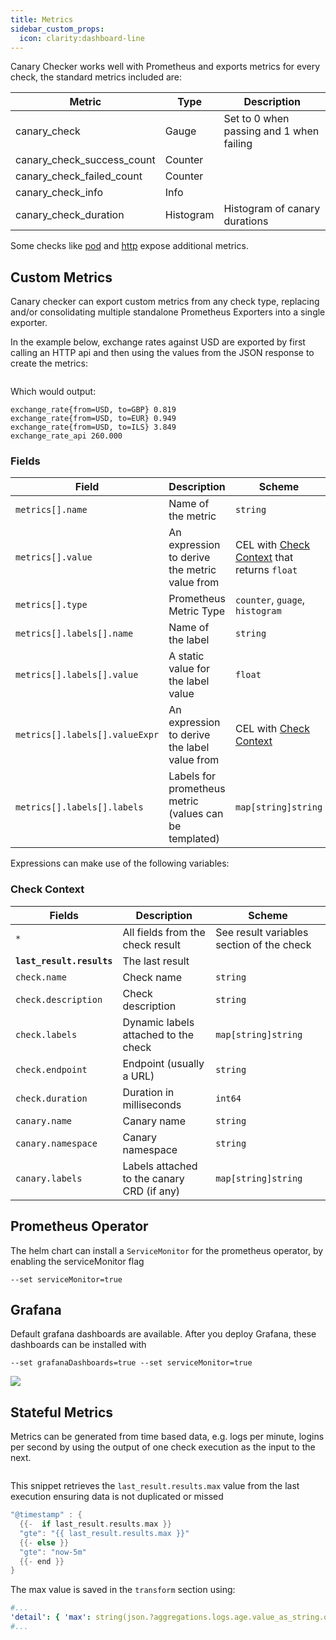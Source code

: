 ```yaml
---
title: Metrics
sidebar_custom_props:
  icon: clarity:dashboard-line
---
```



Canary Checker works well with Prometheus and exports metrics for every check, the standard metrics included are:

| Metric                                         | Type      | Description                                 |
| ---------------------------------------------- | --------- | ------------------------------------------- |
| canary_check                                   | Gauge     | Set to 0 when passing and 1 when failing    |
| canary_check_success_count                     | Counter   |                                             |
| canary_check_failed_count                      | Counter   |                                             |
| canary_check_info                              | Info      |                                             |
| canary_check_duration                          | Histogram | Histogram of canary durations               |

Some checks like [pod](../../reference/pod) and [http](../../reference/http) expose additional metrics.


## Custom Metrics

Canary checker can export custom metrics from any check type, replacing and/or consolidating multiple standalone Prometheus Exporters into a single exporter.

In the example below, exchange rates against USD are exported by first calling an HTTP api and then using the values from the JSON response to create the metrics:

```yaml title="exchange-rates-exporter.yaml" file=<rootDir>/modules/canary-checker/fixtures/minimal/metrics-multiple.yaml

```

Which would output:

```shell
exchange_rate{from=USD, to=GBP} 0.819
exchange_rate{from=USD, to=EUR} 0.949
exchange_rate{from=USD, to=ILS} 3.849
exchange_rate_api 260.000
```

### Fields

| Field    | Description                                            | Scheme            | Required |
| -------- | ------------------------------------------------------ | ----------------- | -------- |
| `metrics[].name`   | Name of the metric                                     | `string`          | Yes      |
| `metrics[].value`  | An expression to derive the metric value from          | <CommonLink to="cel">CEL</CommonLink> with [Check Context](#check-context) that returns `float`       | Yes      |
| `metrics[].type`   | Prometheus Metric Type  | `counter`, `guage`, `histogram`          | Yes      |
| `metrics[].labels[].name`      | Name of the label                                      | `string`            | Yes      |
| `metrics[].labels[].value`     | A static value for the label value                     | `float`            |          |
| `metrics[].labels[].valueExpr` | An expression to derive the label value from          | <CommonLink to="cel">CEL</CommonLink> with [Check Context](#check-context)     |          |
| `metrics[].labels[].labels`    | Labels for prometheus metric (values can be templated) | `map[string]string` |          |

Expressions can make use of the following variables:

### Check Context

| Fields                    | Description                                | Scheme                                    |
| ------------------------- | ------------------------------------------ | ----------------------------------------- |
| `*`              | All fields from the check result                            | See result variables section of the check |
| **`last_result.results`** | The last result                            |                                           |
| `check.name`              | Check name                                 | `string`                                  |
| `check.description`       | Check description                          | `string`                                  |
| `check.labels`            | Dynamic labels attached to the check       | `map[string]string`                       |
| `check.endpoint`          | Endpoint (usually a URL)                   | `string`                                  |
| `check.duration`          | Duration in milliseconds                   | `int64`                                   |
| `canary.name`             | Canary name                                | `string`                                  |
| `canary.namespace`        | Canary namespace                           | `string`                                  |
| `canary.labels`           | Labels attached to the canary CRD (if any) | `map[string]string`                       |


## Prometheus Operator

The helm chart can install a `ServiceMonitor` for the prometheus operator, by enabling the serviceMonitor flag

```
--set serviceMonitor=true
```

## Grafana


Default grafana dashboards are available. After you deploy Grafana, these dashboards can be installed with

```
--set grafanaDashboards=true --set serviceMonitor=true
```

![](/img/grafana-dashboard.png)


## Stateful Metrics


Metrics can be generated from time based data, e.g. logs per minute, logins per second by using the output of one check execution as the input to the next.

```yaml file=<rootDir>/modules/canary-checker/fixtures/elasticsearch/stateful_metrics.yaml

```

This snippet retrieves the `last_result.results.max` value from the last execution ensuring data is not duplicated or missed

```go
"@timestamp" : {
  {{-  if last_result.results.max }}
  "gte": "{{ last_result.results.max }}"
  {{- else }}
  "gte": "now-5m"
  {{- end }}
}
```

The max value is saved in the `transform` section using:

```yaml
#...
'detail': { 'max': string(json.?aggregations.logs.age.value_as_string.orValue(last_result().?results.max.orValue(time.Now()))) },
#...
```
